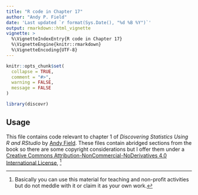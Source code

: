 ```yaml
---
title: "R code in Chapter 17"
author: "Andy P. Field"
date: 'Last updated `r format(Sys.Date(), "%d %B %Y")`'
output: rmarkdown::html_vignette
vignette: >
  %\VignetteIndexEntry{R code in Chapter 17}
  %\VignetteEngine{knitr::rmarkdown}
  %\VignetteEncoding{UTF-8}
---
```


```r
knitr::opts_chunk$set(
  collapse = TRUE,
  comment = "#>",
  warning = FALSE,
  message = FALSE
)
```

```r
library(discovr)
```

## Usage

This file contains code relevant to chapter 1 of *Discovering Statistics Using R and RStudio* by [Andy Field](https://www.discoveringstatistics.com/). These files contain abridged sections from the book so there are some copyright considerations but I offer them under a [Creative Commons Attribution-NonCommercial-NoDerivatives 4.0 International License](http://creativecommons.org/licenses/by-nc-nd/4.0/), ^[Basically you can use this material for teaching and non-profit activities but do not meddle with it or claim it as your own work.]
